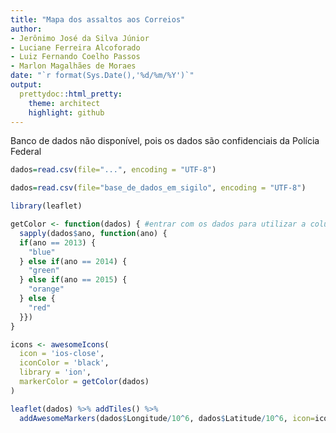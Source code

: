 ```yaml
---
title: "Mapa dos assaltos aos Correios"
author: 
- Jerônimo José da Silva Júnior
- Luciane Ferreira Alcoforado
- Luiz Fernando Coelho Passos
- Marlon Magalhães de Moraes
date: "`r format(Sys.Date(),'%d/%m/%Y')`"
output:
  prettydoc::html_pretty:
    theme: architect
    highlight: github
---
```


Banco de dados não disponível, pois os dados são confidenciais da Polícia Federal
```r
dados=read.csv(file="...", encoding = "UTF-8")
```

```r
dados=read.csv(file="base_de_dados_em_sigilo", encoding = "UTF-8")
```

```r
library(leaflet)

getColor <- function(dados) { #entrar com os dados para utilizar a coluna ano (dados$ano) no sapply
  sapply(dados$ano, function(ano) { 
  if(ano == 2013) {
    "blue"
  } else if(ano == 2014) {
    "green"
  } else if(ano == 2015) {
    "orange"
  } else {
    "red"
  }})
}

icons <- awesomeIcons(
  icon = 'ios-close',
  iconColor = 'black',
  library = 'ion',
  markerColor = getColor(dados)
)

leaflet(dados) %>% addTiles() %>%
  addAwesomeMarkers(dados$Longitude/10^6, dados$Latitude/10^6, icon=icons, label=~as.character(ano))
```